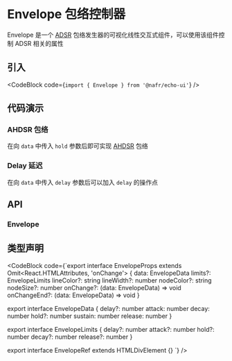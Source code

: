 
# Envelope 包络控制器

Envelope 是一个 [ADSR](https://en.wikipedia.org/wiki/Synthesizer#ADSR_envelope) 包络发生器的可视化线性交互式组件，可以使用该组件控制 ADSR 相关的属性

## 引入

<CodeBlock code={`import { Envelope } from '@nafr/echo-ui'`} />

## 代码演示

<Default />

### AHDSR 包络

<AHDSR />

在向 `data` 中传入 `hold` 参数后即可实现 [AHDSR](https://support.output.com/hc/en-us/articles/4408642133399-AHDSR-Modulation) 包络

### Delay 延迟

<DADSR />

在向 `data` 中传入 `delay` 参数后可以加入 `delay` 的操作点

## API

### Envelope

<EnvelopeAPITable />

## 类型声明

<CodeBlock code={`export interface EnvelopeProps extends Omit<React.HTMLAttributes<EnvelopeRef>, 'onChange'> {
  data: EnvelopeData
  limits?: EnvelopeLimits
  lineColor?: string
  lineWidth?: number
  nodeColor?: string
  nodeSize?: number
  onChange?: (data: EnvelopeData) => void
  onChangeEnd?: (data: EnvelopeData) => void
}

export interface EnvelopeData {
  delay?: number
  attack: number
  decay: number
  hold?: number
  sustain: number
  release: number
}

export interface EnvelopeLimits {
  delay?: number
  attack?: number
  hold?: number
  decay?: number
  release?: number
}

export interface EnvelopeRef extends HTMLDivElement {}
`} />
